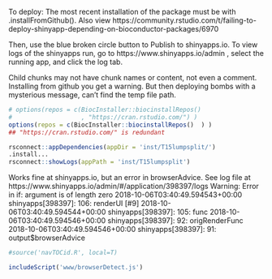 
 To deploy:
 The most recent installation of the package must be with .installFromGithub().
 Also view https://community.rstudio.com/t/failing-to-deploy-shinyapp-depending-on-bioconductor-packages/6970

Then, use the blue broken circle button to Publish to shinyapps.io.
To view logs of the shinyapps run, go to https://www.shinyapps.io/admin ,
select the running app, and click the log tab.

Child chunks may not have chunk names or content, not even a comment.
Installing from github you get a warning.
But then deploying bombs with a mysterious message, can't find the temp file path.

```r
# options(repos = c(BiocInstaller::biocinstallRepos()  
#                   , "https://cran.rstudio.com/") )
options(repos = c(BiocInstaller::biocinstallRepos()  ) )
## "https://cran.rstudio.com/" is redundant 

rsconnect::appDependencies(appDir = 'inst/T15lumpsplit/')
.install...
rsconnect::showLogs(appPath = 'inst/T15lumpsplit')

```

Works fine at shinyapps.io, but an error in browserAdvice.
See log file at https://www.shinyapps.io/admin/#/application/398397/logs 
Warning: Error in if: argument is of length zero
2018-10-06T03:40:49.594543+00:00 shinyapps[398397]:   106: renderUI [<text>#9]
2018-10-06T03:40:49.594544+00:00 shinyapps[398397]:   105: func
2018-10-06T03:40:49.594546+00:00 shinyapps[398397]:    92: origRenderFunc
2018-10-06T03:40:49.594546+00:00 shinyapps[398397]:    91: output$browserAdvice


```r
#source('navTOCid.R', local=T)
```

```r
includeScript('www/browserDetect.js')
```

